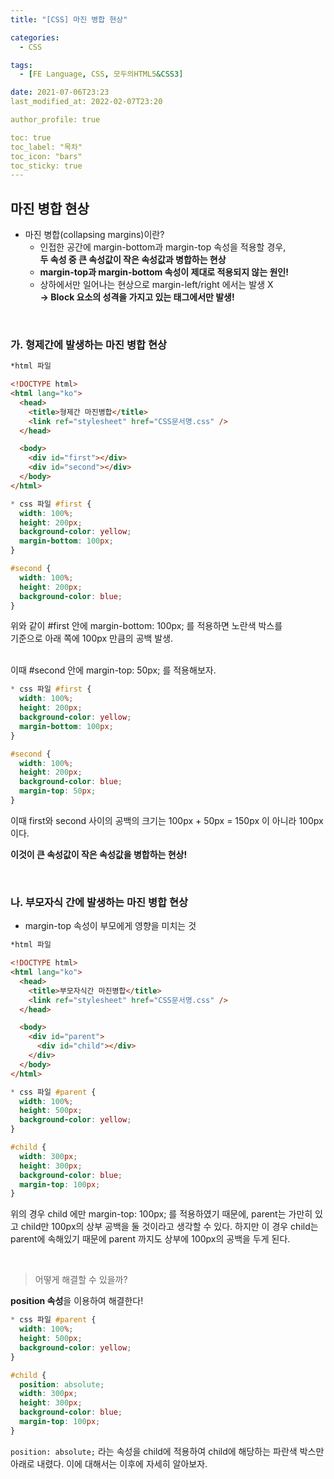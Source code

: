 ```yaml
---
title: "[CSS] 마진 병합 현상"

categories:
  - CSS

tags:
  - [FE Language, CSS, 모두의HTML5&CSS3]

date: 2021-07-06T23:23
last_modified_at: 2022-02-07T23:20

author_profile: true

toc: true
toc_label: "목차"
toc_icon: "bars"
toc_sticky: true
---
```


## 마진 병합 현상

- 마진 병합(collapsing margins)이란?
  - 인접한 공간에 margin-bottom과 margin-top 속성을 적용할 경우,  
    **두 속성 중 큰 속성값이 작은 속성값과 병합하는 현상**
  - **margin-top과 margin-bottom 속성이 제대로 적용되지 않는 원인!**
  - 상하에서만 일어나는 현상으로 margin-left/right 에서는 발생 X  
    **→ Block 요소의 성격을 가지고 있는 태그에서만 발생!**

<br />

### 가. 형제간에 발생하는 마진 병합 현상

```html
*html 파일

<!DOCTYPE html>
<html lang="ko">
  <head>
    <title>형제간 마진병합</title>
    <link ref="stylesheet" href="CSS문서명.css" />
  </head>

  <body>
    <div id="first"></div>
    <div id="second"></div>
  </body>
</html>
```

```css
* css 파일 #first {
  width: 100%;
  height: 200px;
  background-color: yellow;
  margin-bottom: 100px;
}

#second {
  width: 100%;
  height: 200px;
  background-color: blue;
}
```

위와 같이 #first 안에 margin-bottom: 100px; 를 적용하면 노란색 박스를  
기준으로 아래 쪽에 100px 만큼의 공백 발생.

<br />
이때 #second 안에 margin-top: 50px; 를 적용해보자.

```css
* css 파일 #first {
  width: 100%;
  height: 200px;
  background-color: yellow;
  margin-bottom: 100px;
}

#second {
  width: 100%;
  height: 200px;
  background-color: blue;
  margin-top: 50px;
}
```

이때 first와 second 사이의 공백의 크기는
100px + 50px = 150px 이 아니라 100px 이다.
<br />

**이것이 큰 속성값이 작은 속성값을 병합하는 현상!**

<br />

### 나. 부모자식 간에 발생하는 마진 병합 현상

- margin-top 속성이 부모에게 영향을 미치는 것

```html
*html 파일

<!DOCTYPE html>
<html lang="ko">
  <head>
    <title>부모자식간 마진병합</title>
    <link ref="stylesheet" href="CSS문서명.css" />
  </head>

  <body>
    <div id="parent">
      <div id="child"></div>
    </div>
  </body>
</html>
```

```css
* css 파일 #parent {
  width: 100%;
  height: 500px;
  background-color: yellow;
}

#child {
  width: 300px;
  height: 300px;
  background-color: blue;
  margin-top: 100px;
}
```

위의 경우 child 에만 margin-top: 100px; 를 적용하였기 때문에,
parent는 가만히 있고 child만 100px의 상부 공백을 둘 것이라고 생각할 수 있다.
하지만 이 경우 child는 parent에 속해있기 때문에 parent 까지도 상부에
100px의 공백을 두게 된다.

<br />

> 어떻게 해결할 수 있을까?

**position 속성**을 이용하여 해결한다!

```css
* css 파일 #parent {
  width: 100%;
  height: 500px;
  background-color: yellow;
}

#child {
  position: absolute;
  width: 300px;
  height: 300px;
  background-color: blue;
  margin-top: 100px;
}
```

`position: absolute;` 라는 속성을 child에 적용하여 child에 해당하는
파란색 박스만 아래로 내렸다. 이에 대해서는 이후에 자세히 알아보자.
